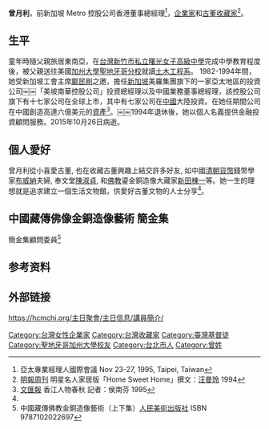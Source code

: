 {{Infobox Officeholder
|姓名=曾月利
|圖像=
|圖像大小=
|圖像說明=  
| 字       = 
| 號       = 
| 別名     = Irene Tseng, Kelly
| 出生名   = 
| 出生日期 = 1955年7月04日
| 出生地點 = [[台北|台北]]
| 逝世日期 = 2015年10月26日
| 逝世地點 = [[台北|台北]]
| 死因     = 
| 墓地     = 
| 墓地座標 = 
| 籍貫     = 
| 國籍     = 
| 公民權   = 
| 政黨     = 
| 其他政黨 = 
| 身高     = 
| 配偶     =
| 伴侶     = 
| 兒女     = 
| 父母     = 父曾仁助，母黃寶玉
| 親屬     = 
| 居住地   = 
| 學歷     = 
| 母校     = 
| 職業     = 
| 專業     = 
| 知名原因 = 
| 著作     = 
| 宗教信仰 = [[基督徒|基督徒]] <ref>{{Cite web |url=https://hcmchi.org/%E4%B8%BB%E6%97%A5%E8%81%9A%E6%9C%83/%E4%B8%BB%E6%97%A5%E4%BF%A1%E6%81%AF/%E8%AC%9B%E5%93%A1%E7%B0%A1%E4%BB%8B/ |title=存档副本 |access-date=2021-12-25 |archive-date=2021-01-25 |archive-url=https://web.archive.org/web/20210125052614/https://hcmchi.org/%E4%B8%BB%E6%97%A5%E8%81%9A%E6%9C%83/%E4%B8%BB%E6%97%A5%E4%BF%A1%E6%81%AF/%E8%AC%9B%E5%93%A1%E7%B0%A1%E4%BB%8B/ }}</ref>
| 獲獎     = 
| 簽名     = 
| 腳註     = 
}}
'''曾月利'''{{BD|1955年|7月4日|2015年|10月26日}}，前新加坡 Metro 控股公司香港董事總經理<ref>亞太專業經理人國際會議 Nov 23-27, 1995, Taipei, Taiwan</ref>，[[企業家|企業家]]和[[古董|古董]][[收藏家|收藏家]]<ref name="#1">[[明報周刊|明報周刊]] 明星名人家居版「Home Sweet Home」撰文：[[汪曼玲|汪曼玲]] 1994</ref>。

== 生平 ==
童年時隨父親旅居東南亞，在[[台灣|台灣]][[新竹市私立曙光女子高級中學|新竹市私立曙光女子高級中學]]完成中學教育程度後，被父親送往美國[[加州大學聖地牙哥分校|加州大學聖地牙哥分校]]就讀[[土木工程系|土木工程系]]。
1982-1994年間，她受新加坡工會主席[[鄺民剛|鄺民剛]]之邀，擔任[[新加坡|新加坡]]美羅集團旗下的一家亞太地區的投資公司￼￼「美坡南華控股公司」投資總經理以及中國業務董事總經理，該控股公司旗下有十七家公司在全球上市，其中有七家公司在[[中國|中國]]大陸投資。在她任期間公司在中國創造高達六億美元的[[資產|資產]]<ref>[[文汇报_(香港)|文匯報]] 香江人物春秋 記者：侯南芬 1995</ref>。￼￼1994年退休後，她以個人名義提供金融投資顧問服務。2015年10月26日病逝。

== 個人愛好 ==
曾月利從小喜愛古董, 也在收藏古董興趣上結交許多好友, 如中國[[清朝貨幣|清朝貨幣]]錢幣學家[[布威納|布威納]]夫婦, 奉文堂[[陳淑貞|陳淑貞]], 和[[佛教|佛教]]鎏金銅造像大藏家[[新田棟一|新田棟一]]等。她一生的理想就是追求建立一個生活文物館，供愛好古董文物的人士分享<ref name="#1"/>。

== 中國藏傳佛像金銅造像藝術 簡金集 ==
簡金集顧問委員<ref>中國藏傳佛教金銅造像藝術（上下集）[[人民美術出版社|人民美術出版社]] ISBN 9787102022697</ref>

== 参考资料 ==
{{reflist}}

== 外部链接 ==
https://hcmchi.org/主日聚會/主日信息/講員簡介/ {{Wayback|url=https://hcmchi.org/%E4%B8%BB%E6%97%A5%E8%81%9A%E6%9C%83/%E4%B8%BB%E6%97%A5%E4%BF%A1%E6%81%AF/%E8%AC%9B%E5%93%A1%E7%B0%A1%E4%BB%8B/ |date=20210125052614 }}

[[Category:台灣女性企業家|Category:台灣女性企業家]]
[[Category:台灣收藏家|Category:台灣收藏家]]
[[Category:臺灣基督徒|Category:臺灣基督徒]]
[[Category:聖地牙哥加州大學校友|Category:聖地牙哥加州大學校友]]
[[Category:台北市人|Category:台北市人]]
[[Category:曾姓|Category:曾姓]]
